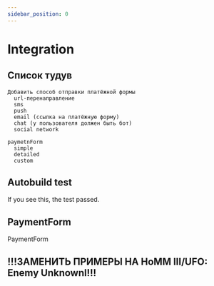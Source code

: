 ```yaml
---
sidebar_position: 0
---
```


# Integration

## Список тудув

```
Добавить способ отправки платёжной формы
  url-перенаправление
  sms
  push
  email (ссылка на платёжную форму)
  chat (у пользователя должен быть бот)
  social network

paymetnForm
  simple
  detailed
  custom
```

## Autobuild test

If you see this, the test passed.

## PaymentForm

PaymentForm

## !!!ЗАМЕНИТЬ ПРИМЕРЫ НА HoMM III/UFO: Enemy UnknownI!!!

